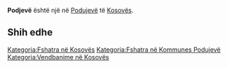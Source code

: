 {{Fshat në 
 | Emri                = Podjevë
 | EmriAlt                = 
 | NAME_SHORT_FORM=      
 | NAME_GENERIC=      
 | NAME_SORT_NAME_RO=      PODJEVE
 | FULL_NAME_RO = Podjevë
 | FULL_NAME_ND_RO=Podjeve
 | SORT_NAME_RG=PODJEVE
 | FULL_NAME_RG=Podjevë
 | FULL_NAME_ND_RG=Podjeve
 | SRP_NAME_SHORT_FORM=      
 | SRP_NAME_GENERIC=      
 | SRP_NAME_SORT_NAME_RO=      
 | SRP_FULL_NAME_RO = 
 | SRP_FULL_NAME_ND_RO=
 | SRP_SORT_NAME_RG=
 | SRP_FULL_NAME_RG=
 | SRP_FULL_NAME_ND_RG=
 | Emri (Rasa dhanore) = 
 | Figura              = 
 | Shteti              = Kosovo
 | Komuna              = Podujevë
 | Kodi postar         = 
 | Sipërfaqja          = 

 | Popullsia           = 

 | Regj. i popullsisë  = 
 | Dend. e popullsisë  = 
 | Faqja zyrtare       = 
 <!--- Koordinatat ----> 
 | Gjerësia            = 42.911098
 | Gjatësia            = 21.189942
 | Lartësia            = 
}}
'''Podjevë''' është një [[]] në [[Podujevë]] të [[Kosovës]].

<!-- == Gjeografia == -->
<!-- == Historia == -->
<!-- == Demografia == -->
== Shih edhe ==
{{Komuna Podujevë}}
{{Kosovo-Administrata-Cung}}

[[Kategoria:Fshatra në Kosovës]]
[[Kategoria:Fshatra në Kommunes Podujevë]]
[[Kategoria:Vendbanime në Kosovës]]